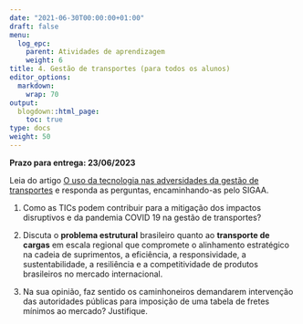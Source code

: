 ```yaml
---
date: "2021-06-30T00:00:00+01:00"
draft: false
menu:
  log_epc:
    parent: Atividades de aprendizagem
    weight: 6
title: 4. Gestão de transportes (para todos os alunos)
editor_options: 
  markdown: 
    wrap: 70
output: 
  blogdown::html_page:
    toc: true
type: docs
weight: 50
---
```


**Prazo para entrega: 23/06/2023**

Leia do artigo [O uso da tecnologia nas adversidades da gestão de transportes](https://github.com/retaoliveira/relements/raw/main/texto/ti_transportes.pdf) e responda as perguntas, encaminhando-as pelo SIGAA. 

1. Como as TICs podem contribuir para a mitigação dos impactos disruptivos e da pandemia COVID 19 na gestão de transportes?

2. Discuta o **problema estrutural** brasileiro quanto ao **transporte de cargas** em escala regional que compromete o alinhamento estratégico na cadeia de suprimentos, a eficiência, a responsividade, a sustentabilidade, a resiliência e a competitividade de produtos brasileiros no mercado internacional.

3. Na sua opinião, faz sentido os caminhoneiros demandarem intervenção das autoridades públicas para imposição de uma tabela de fretes mínimos ao mercado? Justifique. 
